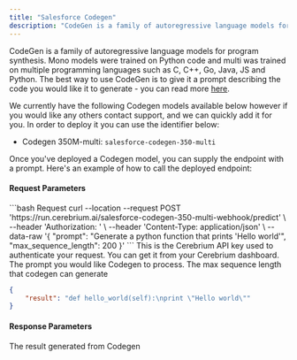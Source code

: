 ```yaml
---
title: "Salesforce Codegen"
description: "CodeGen is a family of autoregressive language models for program synthesis"
---
```


CodeGen is a family of autoregressive language models for program synthesis. Mono models were trained on Python code and multi was trained on multiple programming languages such as C, C++, Go, Java, JS and Python.
The best way to use CodeGen is to give it a prompt describing the code you would like it to generate - you can read more [here](https://huggingface.co/Salesforce/codegen-350M-multi). 

We currently have the following Codegen models available below however if you would like any others contact support, and we can quickly add it for you. In order to deploy it you can use the identifier below:

- Codegen 350M-multi: `salesforce-codegen-350-multi`

Once you've deployed a Codegen model, you can supply the endpoint with a prompt.  Here's an example of how to call the deployed endpoint:

#### Request Parameters

<RequestExample>
```bash Request
  curl --location --request POST 'https://run.cerebrium.ai/salesforce-codegen-350-multi-webhook/predict' \
      --header 'Authorization: <API_KEY>' \
      --header 'Content-Type: application/json' \
      --data-raw '{
        "prompt": "Generate a python function that prints 'Hello world'",
        "max_sequence_length": 200
    }'
```
</RequestExample>

<ParamField header="Authorization" type="string" required>
  This is the Cerebrium API key used to authenticate your request. You can get it from your Cerebrium dashboard.
</ParamField>
<ParamField body="prompt" type="string" required>
   The prompt you would like Codegen to process.
</ParamField>
<ParamField body="max_sequence_length" type="integer" required>
   The max sequence length that codegen can generate
</ParamField>

<ResponseExample>

```json Response
{
    "result": "def hello_world(self):\nprint \"Hello world\""
}
```
</ResponseExample>

#### Response Parameters

<ResponseField name="result" type="string" required>
  The result generated from Codegen
</ResponseField>


